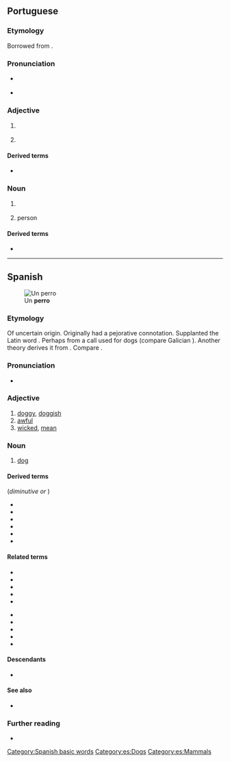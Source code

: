 {{also|Perro|pero|però}}
==Portuguese==

===Etymology===
Borrowed from {{bor|pt|es|perro||dog}}.

===Pronunciation===
* {{a|Portugal|Brazil}} {{IPA|/ˈpe.ʁu/|lang=pt}}
* {{hyphenation|per|ro|lang=pt}}

===Adjective===
{{pt-adj|perr|o}}

# {{l|en|stiff}} {{gloss|of an object, rigid, hard to bend, inflexible}}
#: {{syn|pt|emperrado}}
#: {{ux|pt|A porta está '''perra''', não a consigo abrir.|The door is '''stuck''', I can't open it.}}
# {{l|en|stubborn}}
#: {{syn|pt|teimoso}}

====Derived terms====
* {{l|pt|emperrar}}

===Noun===
{{pt-noun|m|s}}

# {{lb|pt|rare}} {{l|en|dog}}
#: {{syn|pt|cão|cachorro}}
# {{lb|pt|figurative}} {{l|en|mischievous}} person

====Derived terms====
* {{l|pt|aperrear||to provoke a dog}}

----

==Spanish==
[[File:Anabel orla do fila.jpg|thumb|Un '''perro''']]
===Etymology===
Of uncertain origin. Originally had a pejorative connotation. Supplanted the Latin word {{m|es|can}}. Perhaps from a call used for dogs (compare Galician {{m|ga|apurrar||set the dogs on}}). Another theory derives it from {{etyl|xib|es}}. Compare {{cog|ast|perru}}.

===Pronunciation===
* {{es-IPA}}

===Adjective===
{{es-adj|f=perra}}

# [[doggy]], [[doggish]]
# [[awful]]
# [[wicked]], [[mean]]

===Noun===
{{es-noun|m|f=perra}}

# [[dog]]
#: {{syn|es|can|q1=formal|chucho|q2=colloquial}}
#: {{hypo|es|cachorro|quiltro}}

====Derived terms====
(''diminutive'' '''{{l|es|perrillo}}''' ''or'' '''{{l|es|perrito}}''')
* {{l|es|a cara de perro}}
* {{l|es|a otro perro con ese hueso}}
* {{l|es|atar los perros con longaniza}}
* {{l|es|día de perros}}
* {{l|es|echar los perros}}
* {{l|es|humor de perros}}

====Related terms====
{{rel-top}}
* {{l|es|aperrear}}
* {{l|es|emperrarse}}
* {{l|es|perra}}
* {{l|es|perrada}}
* {{l|es|perrear}}
{{rel-mid}}
* {{l|es|perrera}}
* {{l|es|perrero}}
* {{l|es|perrillo}}
* {{l|es|perrito}}
* {{l|es|perruno}}
{{rel-bottom}}

====Descendants====
* {{desc|pt|perro|bor=1}}

====See also====
* {{l|es|pichicho}}

===Further reading===
* {{R:DRAE}}

[[Category:Spanish basic words]]
[[Category:es:Dogs]]
[[Category:es:Mammals]]